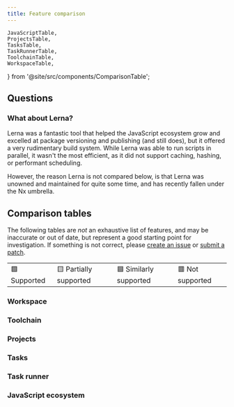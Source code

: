 ```yaml
---
title: Feature comparison
---
```


	JavaScriptTable,
	ProjectsTable,
	TasksTable,
	TaskRunnerTable,
	ToolchainTable,
	WorkspaceTable,
} from '@site/src/components/ComparisonTable';

## Questions

### What about Lerna?

Lerna was a fantastic tool that helped the JavaScript ecosystem grow and excelled at package
versioning and publishing (and still does), but it offered a very rudimentary build system. While
Lerna was able to run scripts in parallel, it wasn't the most efficient, as it did not support
caching, hashing, or performant scheduling.

However, the reason Lerna is not compared below, is that Lerna was unowned and maintained for quite
some time, and has recently fallen under the Nx umbrella.

## Comparison tables

The following tables are _not_ an exhaustive list of features, and may be inaccurate or out of date,
but represent a good starting point for investigation. If something is not correct, please
[create an issue](https://github.com/moonrepo/moon/issues) or
[submit a patch](https://github.com/moonrepo/moon/blob/master/website/src/components/ComparisonTable.tsx).

<table>
	<tr>
		<td>🟩 Supported</td>
		<td>🟨 Partially supported</td>
		<td>🟦 Similarly supported</td>
		<td>🟥 Not supported</td>
	</tr>
</table>

### Workspace

<WorkspaceTable />

### Toolchain

<ToolchainTable />

### Projects

<ProjectsTable />

### Tasks

<TasksTable />

### Task runner

<TaskRunnerTable />

### JavaScript ecosystem

<JavaScriptTable />
